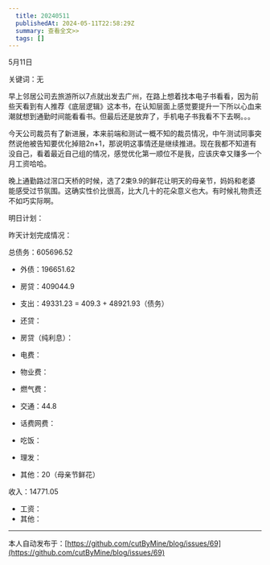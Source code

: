 ```yaml
---
  title: 20240511
  publishedAt: 2024-05-11T22:58:29Z
  summary: 查看全文>>
  tags: []
---
```



5月11日

关键词：无

早上邻居公司去旅游所以7点就出发去广州，在路上想着找本电子书看看，因为前些天看到有人推荐《底层逻辑》这本书，在认知层面上感觉要提升一下所以心血来潮就想到通勤时间能看看书。但最后还是放弃了，手机电子书我看不下去啊。。。

今天公司裁员有了新进展，本来前端和测试一概不知的裁员情况，中午测试同事突然说他被告知要优化掉赔2n+1，那说明这事情还是继续推进。现在我都不知道有没自己，看着最近自己组的情况，感觉优化第一顺位不是我，应该庆幸又赚多一个月工资哈哈。

晚上通勤路过滘口天桥的时候，选了2束9.9的鲜花让明天的母亲节，妈妈和老婆能感受过节氛围。这确实性价比很高，比大几十的花朵意义也大。有时候礼物贵还不如巧实际啊。

明日计划：

昨天计划完成情况：

总债务：605696.52
- 外债：196651.62
- 房贷：409044.9

- 支出：49331.23 = 409.3 + 48921.93（债务）
- 还贷：
- 房贷（纯利息）：
- 电费：
- 物业费：
- 燃气费：
- 交通：44.8
- 话费网费：
- 吃饭：
- 理发：
- 其他：20（母亲节鲜花）

收入：14771.05
- 工资：
- 其他：


---
本人自动发布于：[https://github.com/cutByMine/blog/issues/69](https://github.com/cutByMine/blog/issues/69)
